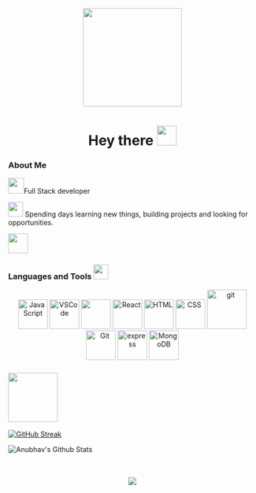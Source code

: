 <div id="header" align="center">
  <img src="https://media.giphy.com/media/gjrYDwbjnK8x36xZIO/giphy.gif" width="200"/>

<!-- <h1>
  Hey there
</h1> -->

# Hey there <img src="https://camo.githubusercontent.com/b8fead6533e883d4bcc925eaa028c9815dd19d911ea5ed1b9ce8107faacfbafb/68747470733a2f2f63756c746f667468657061727479706172726f742e636f6d2f706172726f74732f68642f6465616c7769746869746e6f77706172726f742e676966" width="40">

</div>

### About Me

<img src="https://github.com/Anmol-Baranwal/Cool-GIFs-For-GitHub/assets/74038190/76036311-c8ea-4247-8bf8-a7077623036c" width="32">Full Stack developer



<img src="https://github.com/Anmol-Baranwal/Cool-GIFs-For-GitHub/assets/74038190/87b72768-3740-4648-b118-c3164ff654cd" width="30"> Spending days learning new things, building projects and looking for opportunities.

<a href="https://www.linkedin.com/in/anubhav-singh-chandel/"> <img src="https://user-images.githubusercontent.com/74038190/235294012-0a55e343-37ad-4b0f-924f-c8431d9d2483.gif" width="40"></a>

<!--
<img src="https://user-images.githubusercontent.com/74038190/212284100-561aa473-3905-4a80-b561-0d28506553ee.gif"> -->

### Languages and Tools <img src="https://user-images.githubusercontent.com/74038190/212284087-bbe7e430-757e-4901-90bf-4cd2ce3e1852.gif" width="30">

<div align="center">
  <img src="https://user-images.githubusercontent.com/74038190/212257454-16e3712e-945a-4ca2-b238-408ad0bf87e6.gif" title="Java" alt="JavaScript" width="60"/>
  <img src="https://user-images.githubusercontent.com/74038190/212257465-7ce8d493-cac5-494e-982a-5a9deb852c4b.gif"alt= "VSCode"  width="60">
  <img src="https://user-images.githubusercontent.com/74038190/212257460-738ff738-247f-4445-a718-cdd0ca76e2db.gif" atl="Node" width="60">
  <img src="https://user-images.githubusercontent.com/74038190/212257467-871d32b7-e401-42e8-a166-fcfd7baa4c6b.gif" alt="React" width="60">
  <img src="https://github.com/Anmol-Baranwal/Cool-GIFs-For-GitHub/assets/74038190/29fd6286-4e7b-4d6c-818f-c4765d5e39a9" alt="HTML" width="60">
  <img src="https://github.com/Anmol-Baranwal/Cool-GIFs-For-GitHub/assets/74038190/67f477ed-6624-42da-99f0-1a7b1a16eecb" alt="CSS" width="60">
  <img src="https://user-images.githubusercontent.com/74038190/212281775-b468df30-4edc-4bf8-a4ee-f52e1aaddc86.gif" alt="git" width="80">
  <img src="https://user-images.githubusercontent.com/74038190/212257468-1e9a91f1-b626-4baa-b15d-5c385dfa7ed2.gif" alt="Git" width="60"/>
  <img src="https://github.com/Anmol-Baranwal/Cool-GIFs-For-GitHub/assets/74038190/1a797f46-efe4-41e6-9e75-5303e1bbcbfa" alt="express" width="60">
  <img src="https://github.com/Anmol-Baranwal/Cool-GIFs-For-GitHub/assets/74038190/398b19b1-9aae-4c1f-8bc0-d172a2c08d68" alt="MongoDB" width="60">

</div>

### <img src="https://github.com/Anmol-Baranwal/Cool-GIFs-For-GitHub/assets/74038190/9c351cb9-c9a2-4b20-8420-e96b8331a53b" width="100">

[![GitHub Streak](https://streak-stats.demolab.com?user=AnubhavSinghChandel&theme=synthwave&date_format=j%20M%5B%20Y%5D)](https://git.io/streak-stats)

![Anubhav's Github Stats](https://github-readme-stats.vercel.app/api?username=AnubhavSinghChandel&show_icons=true&theme=synthwave)

<!-- [![Top Langs](https://github-readme-stats.vercel.app/api/top-langs/?username=AnubhavSinghChandel&layout=compact&theme=vision-friendly-dark)](https://github.com/AnubhavSinghChandel/github-readme-stats) -->

<br>
<br>

<div id="footer" align="center">
  <img src="https://user-images.githubusercontent.com/74038190/212744287-14f66c13-5458-40dc-9244-8ff533fc8f4a.gif">
</div>
